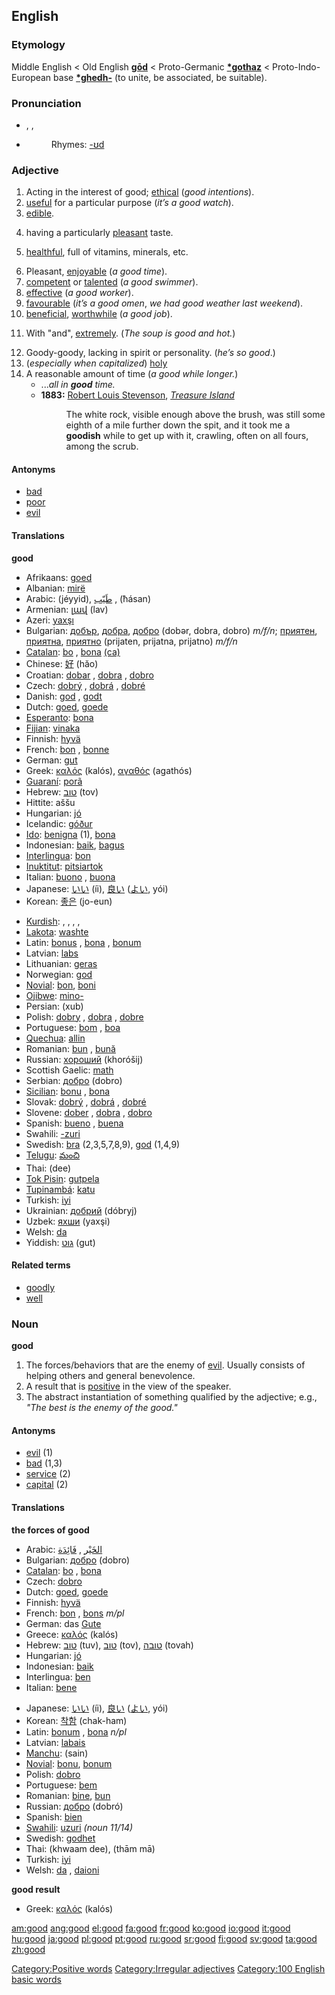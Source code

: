 ==English==

{{rank|after|first|down|98|good|never|shall|most}}

===Etymology===
Middle English < Old English '''[[god|gōd]]''' < Proto-Germanic '''[[*gothaz]]''' < Proto-Indo-European base '''[[*ghedh-]]''' (to unite, be associated, be suitable).

===Pronunciation===
*{{AHD|go͝od}}, {{IPA|/ɡʊd/}}, {{SAMPA|/gUd/}}
*{{audio|en-us-good.ogg|Audio (US)}}
*:Rhymes: [[Rhymes:English:-ʊd|-ʊd]]

===Adjective===
{{en-adj|better|best}}

# Acting in the interest of good; [[ethic]]al (''good intentions'').
# [[useful]] for a particular purpose (''it’s a good watch'').
#  [[edible]].
# {{food}} having a particularly [[pleasant]] taste.
# {{food}} [[healthful]], full of vitamins, minerals, etc.
# Pleasant, [[enjoy]]able (''a good time'').
# [[competent]] or [[talent]]ed (''a good swimmer'').
# [[effective]] (''a good worker'').
# [[favourable]] (''it’s a good omen'', ''we had good weather last weekend'').
# [[beneficial]], [[worthwhile]] (''a good job'').
# {{colloquial}} With "and", [[extremely]]. (''The soup is good and hot.'')
# Goody-goody, lacking in spirit or personality. (''he’s so good''.)
# (''especially when capitalized'') [[holy]]
# A reasonable amount of time (''a good while longer.'')
#*...''all in '''good''' time.''
#* '''1883:''' [[w:Robert Louis Stevenson|Robert Louis Stevenson]], ''[[w:Treasure Island|Treasure Island]]''
#*: The white rock, visible enough above the brush, was still some eighth of a mile further down the spit, and it took me a '''goodish''' while to get up with it, crawling, often on all fours, among the scrub.

====Antonyms====
*[[bad]]
*[[poor]]
*[[evil]]

====Translations====
{{rfc-trans}}
'''good'''
{{top}}
*Afrikaans: [[goed]]
*Albanian: [[mirë]]
*Arabic: {{ARchar|[[جيد|جَيّد]]}} (jéyyid), [[طيب|طَيّب]] {{Unicode|(ʈáyyib)}}, {{ARchar|[[حسن|حَسَن]]}} (‎ħásan)
*Armenian: [[լավ]] (lav)
*Azeri: [[yaxşı]]
*Bulgarian: [[добър]], [[добра]], [[добро]] (dobər, dobra, dobro) ''m/f/n''; [[приятен]], [[приятна]], [[приятно]] (prijaten, prijatna, prijatno) ''m/f/n''
*[[Catalan]]: [[bo]] {{m}}, [[bona]] {{f}} [[:ca:bo|(ca)]]
*Chinese: [[好]] (hăo)
*Croatian: [[dobar]] {{m}}, [[dobra]] {{f}}, [[dobro]] {{n}}
*Czech: [[dobrý]] {{m}}, [[dobrá]] {{f}}, [[dobré]] {{n}}
*Danish: [[god#Danish|god]] {{m}}, [[godt]] {{n}}
*Dutch: [[goed]], [[goede]]
*[[Esperanto]]: [[bona]]
*[[Fijian]]: [[vinaka]]
*Finnish: [[hyvä]]
*French: [[bon]] {{m}}, [[bonne]] {{f}}
*German: [[gut#German|gut]]
*Greek: [[καλός]] (kalós), [[αγαθός]] (agathós)
*[[Guaraní]]: [[porã]]
*Hebrew: [[טוב]] (tov)
*Hittite: aššu
*Hungarian: [[jó]]
*Icelandic: [[góður]]
*[[Ido]]: [[benigna]] (1), [[bona]]
*Indonesian: [[baik]], [[bagus]]
*[[Interlingua]]: [[bon]]
*[[Inuktitut]]: [[pitsiartok]]
*Italian: [[buono]] {{m}}, [[buona]] {{f}}
*Japanese: [[いい]] (íi), [[良い]] ([[よい]], yói)
*Korean: [[좋은]] (jo-eun)
{{mid}}
*[[Kurdish]]: {{trad|ku|baş}}, {{trad|ku|qenc}}, {{trad|ku|çê}}, {{trad|ku|çak}}, {{trad|ku|rind}}
*[[Lakota]]: [[washte]]
*Latin: [[bonus]] {{m}}, [[bona]] {{f}}, [[bonum]] {{n}}
*Latvian: [[labs]]
*Lithuanian: [[geras]]
*Norwegian: [[god#Norwegian|god]]
*[[Novial]]: [[bon]], [[boni]]
*[[Ojibwe]]: [[mino-]]
*Persian: {{FAchar|[[خوب]]}} (xub)
*Polish: [[dobry]] {{m}}, [[dobra]] {{f}}, [[dobre]] {{n}}
*Portuguese: [[bom]] {{m}}, [[boa]] {{f}}
*[[Quechua]]: [[allin]]
*Romanian: [[bun]] {{m}}, [[bună]] {{f}}
*Russian: [[хороший]] (khoróšij) {{m}}
*Scottish Gaelic: [[math]]
*Serbian: [[добро]] (dobro)
*[[Sicilian]]: [[bonu]] {{m}}, [[bona]] {{f}}
*Slovak: [[dobrý]] {{m}}, [[dobrá]] {{f}}, [[dobré]] {{n}}
*Slovene: [[dober]] {{m}}, [[dobra]] {{f}}, [[dobro]] {{n}}
*Spanish: [[bueno]] {{m}}, [[buena]] {{f}}
*Swahili: [[-zuri]]
*Swedish: [[bra#Swedish|bra]] (2,3,5,7,8,9), [[god#Swedish|god]] (1,4,9)
*[[Telugu]]: [[మంచి]]
*Thai: {{THchar|[[ดี]]}} (dee)
*[[Tok Pisin]]: [[gutpela]]
*[[Tupinambá]]: [[katu]]
*Turkish: [[iyi]]
*Ukrainian: [[добрий]] (dóbryj)
*Uzbek: [[яхши]] (yaxşi)
*Welsh: [[da]]
*Yiddish: [[גוט]] (gut)
{{bottom}}

====Related terms====
*[[goodly]]
*[[well]]

===Noun===
'''good'''

# The forces/behaviors that are the enemy of [[evil]]. Usually consists of helping others and general benevolence.
# A result that is [[positive]] in the view of the speaker.
# The abstract instantiation of something qualified by the adjective; e.g., ''"The best is the enemy of the good."''

====Antonyms====
*[[evil]] (1)
*[[bad]] (1,3)
*[[service]] (2)
*[[capital]] (2)

====Translations====
'''the forces of good'''
{{top}}
*Arabic: [[الخير|الخَيْر]] {{IPAchar|(al-khéːr)}}, [[فائدة|فَائِدَة]] {{IPAchar|(fáː’idah)}}
*Bulgarian: [[добро]] (dobro) {{n}}
*[[Catalan]]: [[bo]] {{m}}, [[bona]] {{f}}
*Czech: [[dobro]] {{n}}
*Dutch: [[goed]], [[goede]]
*Finnish: [[hyvä]]
*French: [[bon]] {{m}}, [[bons]] ''m/pl''
*German: das [[Gute]] {{n}}
*Greece: [[καλός]] (kalós) {{m}}
*Hebrew: [[טוב]] (tuv), [[טוב]] (tov), [[טובה]] (tovah)
*Hungarian: [[jó]]
*Indonesian: [[baik]]
*Interlingua: [[ben]]
*Italian: [[bene]] {{m}}
{{mid}}
*Japanese: [[いい]] (íi), [[良い]] ([[よい]], yói)
*Korean: [[착함]] (chak-ham)
*Latin: [[bonum]] {{n}}, [[bona]] ''n/pl''
*Latvian: [[labais]] {{m}}
*[[Manchu]]: (sain)
*[[Novial]]: [[bonu]], [[bonum]]
*Polish: [[dobro]] {{n}}
*Portuguese: [[bem]] {{m}}
*Romanian: [[bine]], [[bun]] {{n}}
*Russian: [[добро]] (dobró) {{n}}
*Spanish: [[bien]] {{m}}
*[[Swahili]]: [[uzuri]] ''(noun 11/14)''
*Swedish: [[godhet]]
*Thai: {{THchar|[[ความดี]]}} (khwaam dee), {{THchar|[[ธรรม]]}} (thām mā)
*Turkish: [[iyi]]
*Welsh: [[da]] {{m}}, [[daioni]] {{m}}
{{bottom}}

'''good result'''
{{top}}
*Greek: [[καλός]] (kalós) {{m}}
{{mid}}
{{bottom}}

[[Category:Positive words]]
[[Category:Irregular adjectives]]
[[Category:100 English basic words]]

[[am:good]]
[[ang:good]]
[[el:good]]
[[fa:good]]
[[fr:good]]
[[ko:good]]
[[io:good]]
[[it:good]]
[[hu:good]]
[[ja:good]]
[[pl:good]]
[[pt:good]]
[[ru:good]]
[[sr:good]]
[[fi:good]]
[[sv:good]]
[[ta:good]]
[[zh:good]]